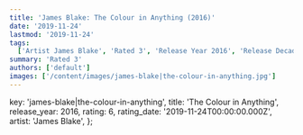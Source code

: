 ```yaml
---
title: 'James Blake: The Colour in Anything (2016)'
date: '2019-11-24'
lastmod: '2019-11-24'
tags:
  ['Artist James Blake', 'Rated 3', 'Release Year 2016', 'Release Decade 2010']
summary: 'Rated 3'
authors: ['default']
images: ['/content/images/james-blake|the-colour-in-anything.jpg']
---
```


  key: 'james-blake|the-colour-in-anything',
  title: 'The Colour in Anything',
  release_year: 2016,
  rating: 6,
  rating_date: '2019-11-24T00:00:00.000Z',
  artist: 'James Blake',
};

<MusicRating data={data} />

